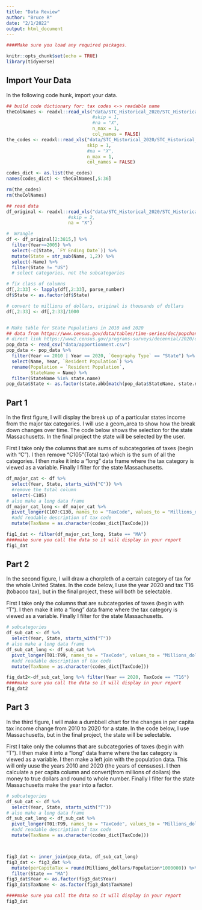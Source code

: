 ```yaml
---
title: "Data Review"
author: "Bruce R"
date: "2/1/2022"
output: html_document
---
```


```r

####Make sure you load any required packages.

knitr::opts_chunk$set(echo = TRUE)
library(tidyverse)
```

## Import Your Data

In the following code hunk, import your data.

```r

## build code dictionary for: tax codes <-> readable name
theColNames <- readxl::read_xls("data/STC_Historical_2020/STC_Historical_DB (2020).xls",
                                #skip = 1,
                                #na = "X",
                                n_max = 1,
                                col_names = FALSE)
the_codes <- readxl::read_xls("data/STC_Historical_2020/STC_Historical_DB (2020).xls",
                              skip = 1,
                              #na = "X",
                              n_max = 1,
                              col_names = FALSE)

codes_dict <- as.list(the_codes)
names(codes_dict) <- theColNames[,5:36]

rm(the_codes)
rm(theColNames)

## read data
df_original <- readxl::read_xls("data/STC_Historical_2020/STC_Historical_DB (2020).xls",
                       #skip = 2,
                       na = "X")

#  Wrangle
df <- df_original[2:3815,] %>% 
  filter(Year>=2005) %>% 
  select(-c(State, `FY Ending Date`)) %>% 
  mutate(State = str_sub(Name, 1,2)) %>% 
  select(-Name) %>% 
  filter(State != "US")
  # select categories, not the subcategories

# fix class of columns
df[,2:33] <- lapply(df[,2:33], parse_number)
df$State <- as.factor(df$State)

# convert to millions of dollars, original is thousands of dollars
df[,2:33] <- df[,2:33]/1000


# Make table for State Populations in 2010 and 2020
## data from https://www.census.gov/data/tables/time-series/dec/popchange-data-text.html
# direct link https://www2.census.gov/programs-surveys/decennial/2020/data/apportionment/apportionment.csv
pop_data <- read_csv("data/apportionment.csv")
pop_data <- pop_data %>% 
  filter(Year == 2010 | Year == 2020, `Geography Type` == "State") %>% 
  select(Name, Year, `Resident Population`) %>% 
  rename(Population = `Resident Population`,
         StateName = Name) %>% 
  filter(StateName %in% state.name)
pop_data$State <- as.factor(state.abb[match(pop_data$StateName, state.name)])

```

## Part 1

<!-- Using words, describe the visualization you are going to make using which variables/characteristics in your data: -->

<!-- *Example*: For my first figure, I am going to create a scatterplot that plots vehicle weight on the x axis and miles per gallon the y axis. I will create a two column tibble with these data. -->

<!-- In the code chunk below, show your work filtering the data and create the subset of data you will display graphically. -->
In the first figure, I will display the break up of a particular states income from the major tax categories. I will use a geom_area to show how the break down changes over time.  The code below shows the selection for the state Massachusetts. In the final project the state will be selected by the user.

First I take only the columns that are sums of subcategories of taxes (begin with "C"). I then remove "C105"(Total tax) which is the sum of all the categories. I then make it into a "long" data frame where the tax category is viewed as a variable. Finally I filter for the state Massachusetts.

```r
df_major_cat <- df %>% 
  select(Year, State, starts_with("C")) %>% 
  #remove the total column
  select(-C105)
# also make a long data frame
df_major_cat_long <- df_major_cat %>% 
  pivot_longer(C107:C130, names_to = "TaxCode", values_to = "Millions_dollars", values_drop_na = TRUE) %>% 
  #add readable description of tax code
  mutate(TaxName = as.character(codes_dict[TaxCode]))

fig1_dat <- filter(df_major_cat_long, State == "MA")
####make sure you call the data so it will display in your report
fig1_dat
```

## Part 2

In the second figure, I will draw a chorpleth of a certain category of tax for the whole United States. In the code below, I use the year 2020 and tax T16 (tobacco tax), but in the final project, these will both be selectable.

First I take only the columns that are subcategories of taxes (begin with "T"). I then make it into a "long" data frame where the tax category is viewed as a variable. Finally I filter for the state Massachusetts.

```r
# subcategories
df_sub_cat <- df %>% 
  select(Year, State, starts_with("T"))
# also make a long data frame
df_sub_cat_long <- df_sub_cat %>% 
  pivot_longer(T01:T99, names_to = "TaxCode", values_to = "Millions_dollars", values_drop_na = TRUE) %>% 
  #add readable description of tax code
  mutate(TaxName = as.character(codes_dict[TaxCode]))

fig_dat2<-df_sub_cat_long %>% filter(Year == 2020, TaxCode == "T16")
####make sure you call the data so it will display in your report
fig_dat2
```


## Part 3

<!-- Using words, describe the *third* visualization you are going to make using which variables/characteristics in your data: -->

<!-- *Example*: For the third figure, I will display a density plot of the quarter mile time for six cylinder cars. -->
In the third figure, I will make a dumbbell chart for the changes in per capita tax income change from 2010 to 2020 for a state. In the code below, I use Massachusetts, but in the final project, the state will be selectable.

First I take only the columns that are subcategories of taxes (begin with "T"). I then make it into a "long" data frame where the tax category is viewed as a variable. I then make a left join with the population data. This will only uuse the years 2010 and 2020 (the years of censuses). I then calculate a per capita column and convert(from millions of dollars) the money to true dollars and round to whole number. Finally I filter for the state Massachusetts make the year into a factor.



```r
# subcategories
df_sub_cat <- df %>% 
  select(Year, State, starts_with("T"))
# also make a long data frame
df_sub_cat_long <- df_sub_cat %>% 
  pivot_longer(T01:T99, names_to = "TaxCode", values_to = "Millions_dollars", values_drop_na = TRUE) %>% 
  #add readable description of tax code
  mutate(TaxName = as.character(codes_dict[TaxCode]))



fig3_dat <- inner_join(pop_data, df_sub_cat_long)
fig3_dat <- fig3_dat %>% 
  mutate(perCapitaTax = round(Millions_dollars/Population*1000000)) %>% 
  filter(State == "MA")
fig3_dat$Year <- as.factor(fig3_dat$Year)
fig3_dat$TaxName <- as.factor(fig3_dat$TaxName)

####make sure you call the data so it will display in your report
fig3_dat
```

